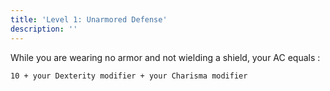```yaml
---
title: 'Level 1: Unarmored Defense'
description: ''
---
```


While you are wearing no armor and not wielding a shield, your AC equals : 

`10 + your Dexterity modifier + your Charisma modifier`